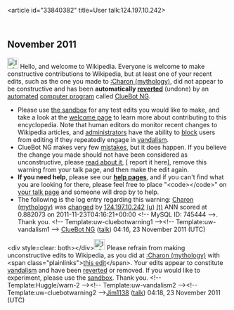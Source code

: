 <article id="33840382" title=User talk:124.197.10.242>
	<talkpage id="33840382" title="User talk:124.197.10.242">


== November 2011 ==
[[Image:Information.svg|left|25px|alt=|link=]] Hello, and welcome to Wikipedia. Everyone is welcome to make constructive contributions to Wikipedia, but at least one of your recent edits, such as the one you made to [[:Charon (mythology)]], did not appear to be constructive and has been '''automatically [[Help:Reverting|reverted]]''' (undone) by an [[automated]] [[computer program]] called [[User:ClueBot NG|ClueBot NG]]. 
* Please use [[Wikipedia:Sandbox|the sandbox]] for any test edits you would like to make, and take a look at the [[Wikipedia:Introduction|welcome page]] to learn more about contributing to this encyclopedia. Note that human editors do monitor recent changes to Wikipedia articles, and [[WP:ADMINS|administrators]] have the ability to [[WP:BLOCK|block]] users from editing if they repeatedly engage in [[WP:vandalism|vandalism]].
* ClueBot NG makes very few [[User:ClueBot NG#Information About False Positives|mistakes]], but it does happen. If you believe the change you made should not have been considered as unconstructive, please [[User:ClueBot NG#Information About False Positives|read about it]], [{{User:ClueBot NG/Warnings/FPReport|745444}} report it here], remove this warning from your talk page, and then make the edit again.
*'''If you need help''', please see our '''[[Help:Contents|help pages]]''', and if you can't find what you are looking for there, please feel free to place &quot;&lt;code&gt;{{tl|helpme}}&lt;/code&gt;&quot; on [[Special:MyTalk|your talk page]] and someone will drop by to help.
* The following is the log entry regarding this warning: [[Charon (mythology)]] was [http://en.wikipedia.org/w/index.php?title=Charon+%28mythology%29&amp;diff=462053379&amp;oldid=458877837 changed] by [[Special:Contributions/124.197.10.242|124.197.10.242]] [[User:124.197.10.242|(u)]] [[User talk:124.197.10.242|(t)]] ANN scored at 0.882073 on 2011-11-23T04:16:21+00:00 &lt;!-- MySQL ID: 745444 --&gt;. Thank you. &lt;!-- Template:uw-cluebotwarning1 --&gt;&lt;!-- Template:uw-vandalism1 --&gt; [[User:ClueBot NG|ClueBot NG]] ([[User talk:ClueBot NG|talk]]) 04:16, 23 November 2011 (UTC)

&lt;div style=clear: both&gt;&lt;/div&gt;[[File:Information.svg|25px|alt=|link=]] Please refrain from making unconstructive edits to Wikipedia, as you did at [[:Charon (mythology)]] with &lt;span class=&quot;plainlinks&quot;&gt;[http://en.wikipedia.org/wiki/Charon_(mythology)?diff=462053530 this edit]&lt;/span&gt;. Your edits appear to constitute [[Wikipedia:Vandalism|vandalism]] and have been [[Help:Reverting|reverted]] or removed. If you would like to experiment, please use the [[Wikipedia:Sandbox|sandbox]]. Thank you. &lt;!-- Template:Huggle/warn-2 --&gt;&lt;!-- Template:uw-vandalism2 --&gt;&lt;!-- Template:uw-cluebotwarning2 --&gt;[[User:Jim1138|Jim1138]] ([[User talk:Jim1138|talk]]) 04:18, 23 November 2011 (UTC)
	</talkpage>
</article>